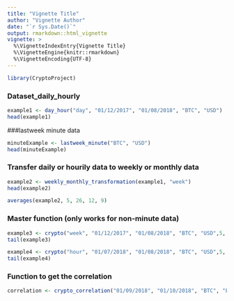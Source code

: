 ```yaml
---
title: "Vignette Title"
author: "Vignette Author"
date: "`r Sys.Date()`"
output: rmarkdown::html_vignette
vignette: >
  %\VignetteIndexEntry{Vignette Title}
  %\VignetteEngine{knitr::rmarkdown}
  %\VignetteEncoding{UTF-8}
---
```


```r
library(CryptoProject)
```


### Dataset_daily_hourly

```r
example1 <- day_hour("day", "01/12/2017", "01/08/2018", "BTC", "USD")
head(example1)
```

###lastweek minute data


```r

minuteExample <- lastweek_minute("BTC", "USD")
head(minuteExample)

```


### Transfer daily or hourily data to weekly or monthly data


```r
example2 <- weekly_monthly_transformation(example1, "week")
head(example2)
```


```r
averages(example2, 5, 26, 12, 9)
```


### Master function (only works for non-minute data)

```r
example3 <- crypto("week", "01/12/2017", "01/08/2018", "BTC", "USD",5, 26, 12, 9)
tail(example3)
```

```r
example4 <- crypto("hour", "01/07/2018", "01/08/2018", "BTC", "USD",5, 26, 12, 9)
tail(example4)
```

### Function to get the correlation

```r
correlation <- crypto_correlation("01/09/2018", "01/10/2018", "BTC", "ETH")
```


